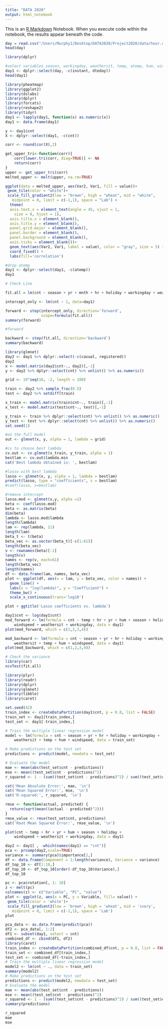 ```yaml
---
title: "DATA 2020"
output: html_notebook
---
```


This is an [R Markdown](http://rmarkdown.rstudio.com) Notebook. When you execute code within the notebook, the results appear beneath the code. 


```r
day = read.csv("/Users/Murphy1/Desktop/DATA2020/Project2020/data/hour.csv", header = TRUE)
head(day)
```
```r
library(dplyr)

#select variables season, workingday, weathersit, temp, atemp, hum, windspeed
day1 <- dplyr::select(day, -c(instant, dteday))
head(day1)
```
```r
library(pheatmap)
library(ggplot2)
library(dslabs)
library(dplyr)
library(forcats)
library(reshape2)
library(tidyr)
day1 <- lapply(day1, function(x) as.numeric(x))
day1 <- data.frame(day1)

y <- day1$cnt
X <- dplyr::select(day1, -c(cnt))

corr <- round(cor(X),2)

get_upper_tri<-function(corr){
    corr[lower.tri(corr, diag=TRUE)] <- NA
    return(corr)
}
upper <- get_upper_tri(corr)
melted_upper <- melt(upper, na.rm=TRUE)

ggplot(data = melted_upper, aes(Var2, Var1, fill = value))+
 geom_tile(color = "white")+
 scale_fill_gradient2(low = "brown", high = "wheat", mid = "white", 
   midpoint = 0, limit = c(-1,1), space = "Lab") +
  theme(
  axis.text.x = element_text(angle = 45, vjust = 1, 
    size = 8, hjust = 1),
  axis.title.x = element_blank(),
  axis.title.y = element_blank(),
  panel.grid.major = element_blank(),
  panel.border = element_blank(),
  panel.background = element_blank(),
  axis.ticks = element_blank())+
  geom_text(aes(Var2, Var1, label = value), color = "gray", size = 5) +
  coord_fixed() +
  labs(fill='correlation') 
```


```r
#drop atemp
day1 <- dplyr::select(day1, -c(atemp))
day1
```

```r
# Check Line

fit.all = lm(cnt ~ season + yr + mnth + hr + holiday + workingday + weathersit + temp + hum + windspeed, data = day1)

intercept_only <- lm(cnt ~ 1, data=day1)

forward <- step(intercept_only, direction='forward', 
                scope=formula(fit.all))
summary(forward)

#forward

```

```r
backward <- step(fit.all, direction='backward')
summary(backward)
```
```r
library(glmnet)
day2 <- day1 %>% dplyr::select(-c(casual, registered))
day2
x <- model.matrix(day2$cnt~., day2)[,-1]
y <- day2 %>% dplyr::select(cnt) %>% unlist() %>% as.numeric()

grid <- 10^seq(10, -2, length = 100)

train <- day2 %>% sample_frac(0.5)
test <- day2 %>% setdiff(train)

x_train <- model.matrix(train$cnt~., train)[,-1]
x_test <- model.matrix(test$cnt~., test)[,-1]

y_train <- train %>% dplyr::select(cnt) %>% unlist() %>% as.numeric()
y_test <- test %>% dplyr::select(cnt) %>% unlist() %>% as.numeric()
set.seed(1)

#on the full model
out <- glmnet(x, y, alpha = 1, lambda = grid) 

#cv to choose best lambda
cv.out <- cv.glmnet(x_train, y_train, alpha = 1) 
bestlam <- cv.out$lambda.min 
cat('Best lambda obtained is: ', bestlam)

#lasso with best lambda
lasso <- glmnet(x, y, alpha = 1, lambda = bestlam)
predict(lasso, type = "coefficients", s = bestlam)
#coef(lasso, s=bestlam)

#remove intercept
lasso.mod <- glmnet(x,y, alpha =1)
beta <- coef(lasso.mod)
beta <- as.matrix(beta)
dim(beta)
lambda <- lasso.mod$lambda
length(lambda)
lam <- rep(lambda, 11)
length(lam)
beta_t <- t(beta)
beta_vec <- as.vector(beta_t)[-c(1:61)]
length(beta_vec)
v <- rownames(beta)[-1]
length(v)
names <- rep(v, each=61)
length(beta_vec)
length(names)
df <- data.frame(lam, names, beta_vec)
plot <- ggplot(df, aes(x = lam, y = beta_vec, color = names)) +
  geom_line() +
  labs(x = "log(lambda)", y = "Coefficient") +
  theme_bw() +
  scale_x_continuous(trans='log10')

plot + ggtitle('Lasso coefficients vs. lambda')
```


```r
day1$cnt <- log(day1$cnt)
mod_forward <- lm(formula = cnt ~ temp + hr + yr + hum + season + holiday + 
    windspeed + weathersit + workingday, data = day1)
plot(mod_forward, which = c(1,2,3,4))
```
```r
mod_backward <- lm(formula = cnt ~ season + yr + hr + holiday + workingday + 
    weathersit + temp + hum + windspeed, data = day1)
plot(mod_backward, which = c(1,2,3,4))
```




```r
# Check the variance 
library(car)
ncvTest(fit.all)
```



```r
library(plyr)
library(readr)
library(dplyr)
library(glmnet)
library(tibble) 
library(caret)

set.seed(42)
train_index <- createDataPartition(day1$cnt, p = 0.8, list = FALSE)
train_set <- day1[train_index,]
test_set <- day1[-train_index,]

# Train the multiple linear regression model
model <- lm(formula = cnt ~ season + yr + hr + holiday + workingday + 
    weathersit + temp + hum + windspeed, data = train_set)

# Make predictions on the test set
predictions <- predict(model, newdata = test_set)

# Evaluate the model
mae <- mean(abs(test_set$cnt - predictions))
mse <- mean((test_set$cnt - predictions)^2)
r_squared <- 1 - (sum((test_set$cnt - predictions)^2) / sum((test_set$cnt - mean(test_set$cnt))^2))

cat('Mean Absolute Error:', mae, '\n')
cat('Mean Squared Error:', mse, '\n')
cat('R-squared:', r_squared, '\n')

rmse <- function(actual, predicted) {
  return(sqrt(mean((actual - predicted)^2)))
}
rmse_value <- rmse(test_set$cnt, predictions)
cat('Root Mean Squared Error:', rmse_value, '\n')


```
```r
plot(cnt ~ temp + hr + yr + hum + season + holiday + 
    windspeed + weathersit + workingday, data = day1)
```

```r
day2 <- day1[ , -which(names(day1) == "cnt")]
pca <- prcomp(day2,scale=TRUE)
variance <- summary(pca)$importance[2,]
df <- data.frame(Component = 1:length(variance), Variance = variance)
df_top_10 <- df[1:10,]
df_top_10 <- df_top_10[order(-df_top_10$Variance),]
df_top_10

pc <- pca$rotation[, 1: 10]
z <- melt(pc)
colnames(z) <- c("Variable", "PC", "value")
plot <- ggplot(z, aes(x = PC, y = Variable, fill= value)) +
 geom_tile(color = 'white')+
 scale_fill_gradient2(low = 'brown', high = 'wheat', mid = 'ivory',
   midpoint = 0, limit = c(-1,1), space = 'Lab')
plot

pca_data <- as.data.frame(predict(pca))
df2 <- pca_data[, 1:2]
df1 <- subset(day1, select = cnt)
combined_df <- cbind(df1, df2)
library(caret)
train_index <- createDataPartition(combined_df$cnt, p = 0.8, list = FALSE)
train_set <- combined_df[train_index,]
test_set <- combined_df[-train_index,]
# Train the multiple linear regression model
model2 <- lm(cnt ~ ., data = train_set)
summary(model2)
# Make predictions on the test set
predictions <- predict(model2, newdata = test_set)
# Evaluate the model
mae <- mean(abs(test_set$cnt - predictions))
mse <- mean((test_set$cnt - predictions)^2)
r_squared <- 1 - (sum((test_set$cnt - predictions)^2) / sum((test_set$cnt - mean(test_set$cnt))^2))
summary(predictions)
```
```r
r_squared
mae
mse

```




